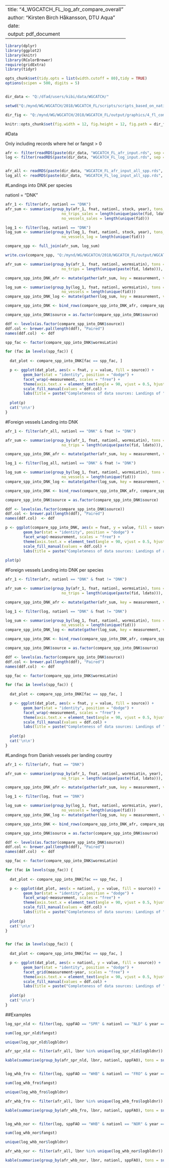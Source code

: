 
---
title: "4_WGCATCH_FL_log_afr_compare_overall"
author: "Kirsten Birch Håkansson, DTU Aqua"
date: \today
output: pdf_document
---


```r

library(dplyr)
library(ggplot2)
library(knitr)
library(RColorBrewer)
require(gridExtra)
library(tidyr)

opts_chunk$set(tidy.opts = list(width.cutoff = 80),tidy = TRUE)
options(scipen = 500, digits = 5)


dir_data <- "Q:/dfad/users/kibi/data/WGCATCH/"

setwd("Q:/mynd/WG/WGCATCH/2018/WGCATCH_FL/scripts/scripts_based_on_national_data")

dir_fig <- "Q:/mynd/WG/WGCATCH/2018/WGCATCH_FL/output/graphics/4_fl_compare_log_afr/"

knitr::opts_chunk$set(fig.width = 12, fig.height = 12, fig.path = dir_fig, dpi = 900, dev = 'jpeg', results = 'asis', echo = F, warning = F)

```

#Data

Only including records where hel or fangst > 0

```r
afr <- filter(readRDS(paste(dir_data, "WGCATCH_FL_afr_input.rds", sep = "")), hel > 0)
log <- filter(readRDS(paste(dir_data, "WGCATCH_FL_log_input.rds", sep = "")), fangst > 0)


afr_all <- readRDS(paste(dir_data, "WGCATCH_FL_afr_input_all_spp.rds", sep = ""))
log_all <- readRDS(paste(dir_data, "WGCATCH_FL_log_input_all_spp.rds", sep = ""))
```

#Landings into DNK per species

nationl = "DNK"
```r
afr_1 <- filter(afr, nationl == "DNK")
afr_sum <- summarise(group_by(afr_1, fnat, nationl, stock, year), tons_sales = sum(hel/1000), 
                         no_trips_sales = length(unique(paste(fid, ldato))), 
                         no_vessels_sales = length(unique(fid)))

log_1 <- filter(log, nationl == "DNK")
log_sum <- summarise(group_by(log_1, fnat, nationl, stock, year), tons_log = sum(fangst/1000), no_trips_log = length(unique(paste(fid, ankdato, afsdato))), 
                         no_vessels_log = length(unique(fid)))

compare_spp <- full_join(afr_sum, log_sum)

write.csv(compare_spp, "Q:/mynd/WG/WGCATCH/2018/WGCATCH_FL/output/WGCATCH_FL_log_afr_into_DNK_data.csv" , row.names = F)

```

```r

afr_sum <- summarise(group_by(afr_1, fnat, nationl, wormsLatin), tons = sum(hel/1000), 
                         no_trips = length(unique(paste(fid, ldato))), no_vessels = length(unique(fid)))

compare_spp_into_DNK_afr <- mutate(gather(afr_sum, key = measurement, value = value, -fnat, -wormsLatin, -nationl), source = "Sales")

log_sum <- summarise(group_by(log_1, fnat, nationl, wormsLatin), tons = sum(fangst/1000), no_trips = length(unique(paste(fid, ankdato, afsdato))), 
                         no_vessels = length(unique(fid)))
compare_spp_into_DNK_log <- mutate(gather(log_sum, key = measurement, value = value, -fnat, -wormsLatin, -nationl), source = "Logbooks")

compare_spp_into_DNK <- bind_rows(compare_spp_into_DNK_afr, compare_spp_into_DNK_log)

compare_spp_into_DNK$source = as.factor(compare_spp_into_DNK$source)

ddf <- levels(as.factor(compare_spp_into_DNK$source))
ddf.col <- brewer.pal(length(ddf), "Paired")
names(ddf.col)  <- ddf

spp_fac <- factor(compare_spp_into_DNK$wormsLatin)

for (fac in levels(spp_fac)) {
  
  dat_plot <- compare_spp_into_DNK[fac == spp_fac, ]

  p <- ggplot(dat_plot, aes(x = fnat, y = value, fill = source)) + 
        geom_bar(stat = "identity", position = "dodge") + 
        facet_wrap(~measurement, scales = "free") +
        theme(axis.text.x = element_text(angle = 90, vjust = 0.5, hjust = 0), legend.position = "bottom") +
        scale_fill_manual(values = ddf.col) +
        labs(title = paste("Completeness of data sources: Landings of ", fac, " into Denmark per flag country, 2014-2017", sep = ""), x = "Flag country", y = "")
  
  plot(p)
  cat('\n\n')
}
```


#Foreign vessels Landing into DNK

```r

afr_1 <- filter(afr_all, nationl == "DNK" & fnat != "DNK")

afr_sum <- summarise(group_by(afr_1, fnat, nationl, wormsLatin), tons = sum(hel/1000), 
                         no_trips = length(unique(paste(fid, ldato))), no_vessels = length(unique(fid)))

compare_spp_into_DNK_afr <- mutate(gather(afr_sum, key = measurement, value = value, -fnat, -wormsLatin, -nationl), source = "Sales")

log_1 <- filter(log_all, nationl == "DNK" & fnat != "DNK")

log_sum <- summarise(group_by(log_1, fnat, nationl, wormsLatin), tons = sum(fangst/1000), no_trips = length(unique(paste(fid, ankdato, afsdato))), 
                         no_vessels = length(unique(fid)))
compare_spp_into_DNK_log <- mutate(gather(log_sum, key = measurement, value = value, -fnat, -wormsLatin, -nationl), source = "Logbooks")

compare_spp_into_DNK <- bind_rows(compare_spp_into_DNK_afr, compare_spp_into_DNK_log)

compare_spp_into_DNK$source = as.factor(compare_spp_into_DNK$source)

ddf <- levels(as.factor(compare_spp_into_DNK$source))
ddf.col <- brewer.pal(length(ddf), "Paired")
names(ddf.col)  <- ddf

p <- ggplot(compare_spp_into_DNK, aes(x = fnat, y = value, fill = source)) + 
        geom_bar(stat = "identity", position = "dodge") + 
        facet_wrap(~measurement, scales = "free") +
        theme(axis.text.x = element_text(angle = 90, vjust = 0.5, hjust = 0), legend.position = "bottom") +
        scale_fill_manual(values = ddf.col) +
        labs(title = paste("Completeness of data sources: Landings of all species by foreign vessels into Denmark per flag country, 2014-2017", sep = ""), x = "Flag country", y = "")
  
plot(p)
```
#Foreign vessels Landing into DNK per species

```r

afr_1 <- filter(afr, nationl == "DNK" & fnat != "DNK")

afr_sum <- summarise(group_by(afr_1, fnat, nationl, wormsLatin), tons = sum(hel/1000), 
                         no_trips = length(unique(paste(fid, ldato))), no_vessels = length(unique(fid)))

compare_spp_into_DNK_afr <- mutate(gather(afr_sum, key = measurement, value = value, -fnat, -wormsLatin, -nationl), source = "Sales")

log_1 <- filter(log, nationl == "DNK" & fnat != "DNK")

log_sum <- summarise(group_by(log_1, fnat, nationl, wormsLatin), tons = sum(fangst/1000), no_trips = length(unique(paste(fid, ankdato, afsdato))), 
                         no_vessels = length(unique(fid)))
compare_spp_into_DNK_log <- mutate(gather(log_sum, key = measurement, value = value, -fnat, -wormsLatin, -nationl), source = "Logbooks")

compare_spp_into_DNK <- bind_rows(compare_spp_into_DNK_afr, compare_spp_into_DNK_log)

compare_spp_into_DNK$source = as.factor(compare_spp_into_DNK$source)

ddf <- levels(as.factor(compare_spp_into_DNK$source))
ddf.col <- brewer.pal(length(ddf), "Paired")
names(ddf.col)  <- ddf

spp_fac <- factor(compare_spp_into_DNK$wormsLatin)

for (fac in levels(spp_fac)) {
  
  dat_plot <- compare_spp_into_DNK[fac == spp_fac, ]

  p <- ggplot(dat_plot, aes(x = fnat, y = value, fill = source)) + 
        geom_bar(stat = "identity", position = "dodge") + 
        facet_wrap(~measurement, scales = "free") +
        theme(axis.text.x = element_text(angle = 90, vjust = 0.5, hjust = 0), legend.position = "bottom") +
        scale_fill_manual(values = ddf.col) +
        labs(title = paste("Completeness of data sources: Landings of ", fac, " by foreign vessels into Denmark per flag country, 2014-2017", sep = ""), x = "Flag country", y = "")
  
  plot(p)
  cat('\n\n')
}
```

#Landings from Danish vessels per landing country

```r

afr_1 <- filter(afr, fnat == "DNK")

afr_sum <- summarise(group_by(afr_1, fnat, nationl, wormsLatin, year), tons = sum(hel/1000), 
                         no_trips = length(unique(paste(fid, ldato))), no_vessels = length(unique(fid)))

compare_spp_into_DNK_afr <- mutate(gather(afr_sum, key = measurement, value = value, -fnat, -wormsLatin, -nationl, -year), source = "Sales")

log_1 <- filter(log, fnat == "DNK")

log_sum <- summarise(group_by(log_1, fnat, nationl, wormsLatin, year), tons = sum(fangst/1000), no_trips = length(unique(paste(fid, ankdato, afsdato))), 
                         no_vessels = length(unique(fid)))
compare_spp_into_DNK_log <- mutate(gather(log_sum, key = measurement, value = value, -fnat, -wormsLatin, -nationl, -year), source = "Logbooks")

compare_spp_into_DNK <- bind_rows(compare_spp_into_DNK_afr, compare_spp_into_DNK_log)

compare_spp_into_DNK$source = as.factor(compare_spp_into_DNK$source)

ddf <- levels(as.factor(compare_spp_into_DNK$source))
ddf.col <- brewer.pal(length(ddf), "Paired")
names(ddf.col)  <- ddf

spp_fac <- factor(compare_spp_into_DNK$wormsLatin)

for (fac in levels(spp_fac)) {
  
  dat_plot <- compare_spp_into_DNK[fac == spp_fac, ]

  p <- ggplot(dat_plot, aes(x = nationl, y = value, fill = source)) + 
        geom_bar(stat = "identity", position = "dodge") + 
        facet_wrap(~measurement, scales = "free") +
        theme(axis.text.x = element_text(angle = 90, vjust = 0.5, hjust = 0), legend.position = "bottom") +
        scale_fill_manual(values = ddf.col) +
        labs(title = paste("Completeness of data sources: Landings of ", fac, " by Danish vessels per landing country, 2014-2017", sep = ""), x = "Landing country", y = "")
  
  plot(p)
  cat('\n\n')
}


for (fac in levels(spp_fac)) {
  
  dat_plot <- compare_spp_into_DNK[fac == spp_fac, ]

  p <- ggplot(dat_plot, aes(x = nationl, y = value, fill = source)) + 
        geom_bar(stat = "identity", position = "dodge") + 
        facet_grid(measurement~year, scales = "free") +
        theme(axis.text.x = element_text(angle = 90, vjust = 0.5, hjust = 0), legend.position = "bottom") +
        scale_fill_manual(values = ddf.col) + 
        labs(title = paste("Completeness of data sources: Landings of ", fac, " by Danish vessels per landing country and year, 2014-2017", sep = ""), x = "Landing country", y = "")
  
  plot(p)
  cat('\n\n')
}
```

##Examples

```r

log_spr_nld <- filter(log, sppFAO == "SPR" & nationl == "NLD" & year == 2015)

sum(log_spr_nld$fangst)

unique(log_spr_nld$logbldnr)

afr_spr_nld <- filter(afr_all, lbnr %in% unique(log_spr_nld$logbldnr))

kable(summarise(group_by(afr_spr_nld, lbnr, nationl, sppFAO), tons = sum(hel)))


log_whb_fro <- filter(log, sppFAO == "WHB" & nationl == "FRO" & year == 2015)

sum(log_whb_fro$fangst)

unique(log_whb_fro$logbldnr)

afr_whb_fro <- filter(afr_all, lbnr %in% unique(log_whb_fro$logbldnr))

kable(summarise(group_by(afr_whb_fro, lbnr, nationl, sppFAO), tons = sum(hel)))


log_whb_nor <- filter(log, sppFAO == "WHB" & nationl == "NOR" & year == 2017)

sum(log_whb_nor$fangst)

unique(log_whb_nor$logbldnr)

afr_whb_nor <- filter(afr_all, lbnr %in% unique(log_whb_nor$logbldnr))

kable(summarise(group_by(afr_whb_nor, lbnr, nationl, sppFAO), tons = sum(hel)))

```


